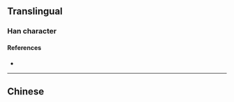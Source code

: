 {{also|湞}}
{{character info/new}}
==Translingual==

===Han character===
{{Han char|rn=85|rad=水|as=06|sn=9|four=|canj=EYBO|ids=⿰氵贞}}

====References====
* {{Han ref|kx=0623.171|hdz=31606.020|uh=6D48|ud=27976}}

----

==Chinese==
{{zh-see|湞}}